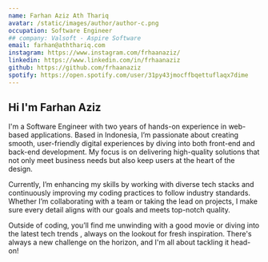 ```yaml
---
name: Farhan Aziz Ath Thariq
avatar: /static/images/author/author-c.png
occupation: Software Engineer
## company: Valsoft - Aspire Software
email: farhan@aththariq.com
instagram: https://www.instagram.com/frhaanaziz/
linkedin: https://www.linkedin.com/in/frhaanaziz
github: https://github.com/frhaanaziz
spotify: https://open.spotify.com/user/31py43jmocffbqettuflaqx7dime
---
```



## Hi <Twemoji emoji="waving hand" /> I'm Farhan Aziz

I'm a Software Engineer <Twemoji emoji="laptop" /> with two years of hands-on experience in web-based applications. Based in Indonesia, I’m passionate about creating smooth, user-friendly digital experiences by diving into both front-end and back-end development. My focus is on delivering high-quality solutions that not only meet business needs but also keep users at the heart of the design.

Currently, I’m enhancing my skills by working with diverse tech stacks and continuously improving my coding practices to follow industry standards. Whether I’m collaborating with a team or taking the lead on projects, I make sure every detail aligns with our goals and meets top-notch quality.

Outside of coding, you’ll find me unwinding with a good movie <Twemoji emoji="movie" /> or diving into the latest tech trends <Twemoji emoji="rocket" />, always on the lookout for fresh inspiration. There's always a new challenge on the horizon, and I'm all about tackling it head-on!
